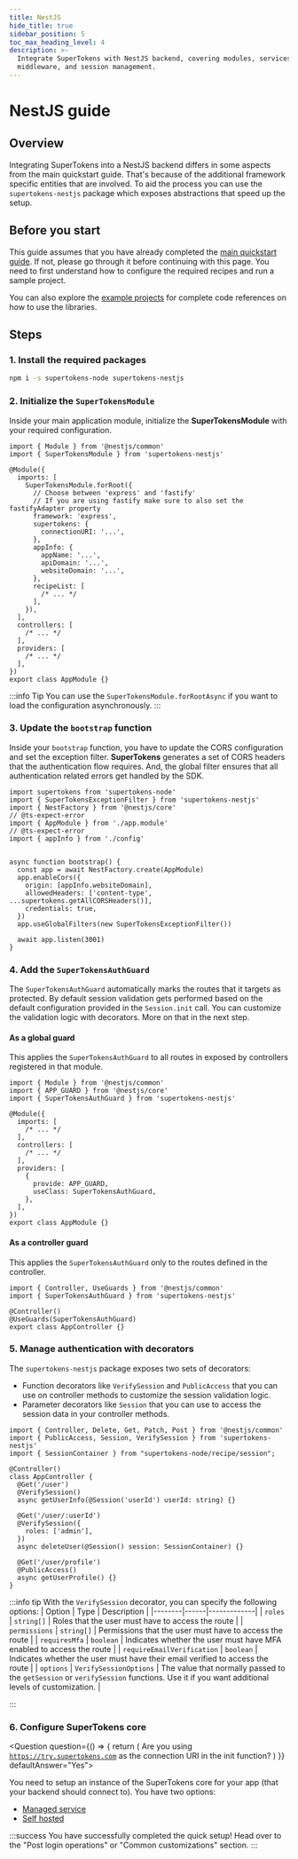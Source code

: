 ```yaml
---
title: NestJS
hide_title: true
sidebar_position: 5
toc_max_heading_level: 4
description: >-
  Integrate SuperTokens with NestJS backend, covering modules, services,
  middleware, and session management.
---
```






# NestJS guide

## Overview


Integrating SuperTokens into a NestJS backend differs in some aspects from the main quickstart guide.
That's because of the additional framework specific entities that are involved.
To aid the process you can use the `supertokens-nestjs` package which exposes abstractions that speed up the setup.

## Before you start

This guide assumes that you have already completed the [main quickstart guide](/docs/quickstart/introduction).
If not, please go through it before continuing with this page.
You need to first understand how to configure the required recipes and run a sample project.

You can also explore the [example projects](https://github.com/supertokens/supertokens-nestjs/tree/main/examples) for complete code references on how to use the libraries.

## Steps

### 1. Install the required packages 

```bash
npm i -s supertokens-node supertokens-nestjs
```

### 2. Initialize the `SuperTokensModule` 

Inside your main application module, initialize the **SuperTokensModule** with your required configuration.

```tsx
import { Module } from '@nestjs/common'
import { SuperTokensModule } from 'supertokens-nestjs'

@Module({
  imports: [
    SuperTokensModule.forRoot({
      // Choose between 'express' and 'fastify'
      // If you are using fastify make sure to also set the fastifyAdapter property
      framework: 'express',
      supertokens: {
        connectionURI: '...',
      },
      appInfo: {
        appName: '...',
        apiDomain: '...',
        websiteDomain: '...',
      },
      recipeList: [
        /* ... */
      ],
    }),
  ],
  controllers: [
    /* ... */
  ],
  providers: [
    /* ... */
  ],
})
export class AppModule {}
```


:::info Tip
You can use the `SuperTokensModule.forRootAsync` if you want to load the configuration asynchronously.
:::

### 3. Update the `bootstrap` function

Inside your `bootstrap` function, you have to update the CORS configuration and set the exception filter.
**SuperTokens** generates a set of CORS headers that the authentication flow requires.
And, the global filter ensures that all authentication related errors get handled by the SDK.

```tsx
import supertokens from 'supertokens-node'
import { SuperTokensExceptionFilter } from 'supertokens-nestjs'
import { NestFactory } from '@nestjs/core'
// @ts-expect-error
import { AppModule } from './app.module'
// @ts-expect-error
import { appInfo } from './config' 


async function bootstrap() {
  const app = await NestFactory.create(AppModule)
  app.enableCors({
    origin: [appInfo.websiteDomain],
    allowedHeaders: ['content-type', ...supertokens.getAllCORSHeaders()],
    credentials: true,
  })
  app.useGlobalFilters(new SuperTokensExceptionFilter())

  await app.listen(3001)
}
```
### 4. Add the `SuperTokensAuthGuard`

The `SuperTokensAuthGuard` automatically marks the routes that it targets as protected.
By default session validation gets performed based on the default configuration provided in the `Session.init` call.
You can customize the validation logic with decorators. 
More on that in the next step.

#### As a global guard

This applies the `SuperTokensAuthGuard` to all routes in exposed by controllers registered in that module.

```tsx
import { Module } from '@nestjs/common'
import { APP_GUARD } from '@nestjs/core'
import { SuperTokensAuthGuard } from 'supertokens-nestjs'

@Module({
  imports: [
    /* ... */
  ],
  controllers: [
    /* ... */
  ],
  providers: [
    {
      provide: APP_GUARD,
      useClass: SuperTokensAuthGuard,
    },
  ],
})
export class AppModule {}
```

#### As a controller guard

This applies the `SuperTokensAuthGuard` only to the routes defined in the controller.

```tsx
import { Controller, UseGuards } from '@nestjs/common'
import { SuperTokensAuthGuard } from 'supertokens-nestjs'

@Controller()
@UseGuards(SuperTokensAuthGuard)
export class AppController {}
```

### 5. Manage authentication with decorators

The `supertokens-nestjs` package exposes two sets of decorators:
- Function decorators like `VerifySession` and `PublicAccess` that you can use on controller methods to customize the session validation logic.
- Parameter decorators like `Session` that you can use to access the session data in your controller methods.


```tsx
import { Controller, Delete, Get, Patch, Post } from '@nestjs/common'
import { PublicAccess, Session, VerifySession } from 'supertokens-nestjs'
import { SessionContainer } from "supertokens-node/recipe/session";

@Controller()
class AppController {
  @Get('/user')
  @VerifySession()
  async getUserInfo(@Session('userId') userId: string) {}

  @Get('/user/:userId')
  @VerifySession({
    roles: ['admin'],
  })
  async deleteUser(@Session() session: SessionContainer) {}

  @Get('/user/profile')
  @PublicAccess()
  async getUserProfile() {}
}
```

:::info tip
With the `VerifySession` decorator, you can specify the following options:
| Option | Type | Description |
|--------|------|-------------|
| `roles` | `string[]` | Roles that the user must have to access the route |
| `permissions` | `string[]` | Permissions that the user must have to access the route |
| `requiresMfa` | `boolean` | Indicates whether the user must have MFA enabled to access the route |
| `requireEmailVerification` | `boolean` | Indicates whether the user must have their email verified to access the route |
| `options` | `VerifySessionOptions` | The value that normally passed to the `getSession` or `verifySession` functions. Use it if you want additional levels of customization. |

:::


### 6. Configure SuperTokens core

<Question
    question={() => {
        return (
            <span>Are you using <code>https://try.supertokens.com</code> as the connection URI in the init function?</span>
        )
    }} defaultAnswer="Yes">
<Answer title="Yes">

You need to setup an instance of the SuperTokens core for your app (that your backend should connect to). You have two options:
- [Managed service](/docs/quickstart/next-steps#configure-the-core-service)
- [Self hosted](/docs/deployment/self-host-supertokens) 


</Answer>
<Answer title="No">

:::success
You have successfully completed the quick setup! Head over to the "Post login operations" or "Common customizations" section.
:::

</Answer>
</Question>
